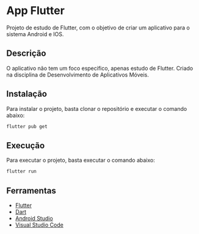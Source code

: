 # App Flutter

Projeto de estudo de Flutter, com o objetivo de criar um aplicativo para o sistema Android e IOS.

## Descrição

O aplicativo não tem um foco especifico, apenas estudo de Flutter. Criado na disciplina de Desenvolvimento de Aplicativos Móveis.

## Instalação

Para instalar o projeto, basta clonar o repositório e executar o comando abaixo:

```bash
flutter pub get
```

## Execução

Para executar o projeto, basta executar o comando abaixo:

```bash
flutter run
```

## Ferramentas

- [Flutter](https://flutter.dev/)
- [Dart](https://dart.dev/)
- [Android Studio](https://developer.android.com/studio)
- [Visual Studio Code](https://code.visualstudio.com/)
